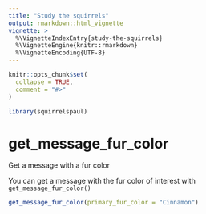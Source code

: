 ```yaml
---
title: "Study the squirrels"
output: rmarkdown::html_vignette
vignette: >
  %\VignetteIndexEntry{study-the-squirrels}
  %\VignetteEngine{knitr::rmarkdown}
  %\VignetteEncoding{UTF-8}
---
```


```r
knitr::opts_chunk$set(
  collapse = TRUE,
  comment = "#>"
)
```

```r
library(squirrelspaul)
```

<!-- WARNING - This vignette is generated by {fusen} from /dev/flat_study_squirrels.Rmd: do not edit by hand -->

<!--
 You need to run the 'description' chunk in the '0-dev_history.Rmd' file before continuing your code there.
-->


# get_message_fur_color

Get a message with a fur color

You can get a message with the fur color of interest with `get_message_fur_color()`
    

  

```r
get_message_fur_color(primary_fur_color = "Cinnamon")
```

  

  


